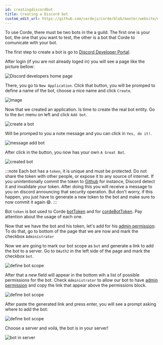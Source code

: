 ```yaml
---
id: creatingdiscordbot
title: Creating a Discord bot
custom_edit_url: https://github.com/cordejs/corde/blob/master/website/docs/Configuration.md
---
```


To use Corde, there must be two bots in the a guild. The first one is your bot, the one that you want to test,
the other is a bot that Corde to comunicate with your bot.

The first step to create a bot is go to [Discord Developer Portal](https://discord.com/login?redirect_to=%2Fdevelopers%2Fapplications).

After login (if you are not already loged in) you will see a page like the picture bellow:

![Discord developers home page](/img/discord_developers_home.png)

There, you go to `New Application`. Click that button, you will be promped to define a name
of the bot, choose a nice name and click `Create`.

<div style={{textAlign: 'center'}}>

![image](/img/bot_name_prompt.png)

</div>

Now that we created an application. Is time to create the real bot entity.
Go to the `Bot` menu on left and click `Add bot`.

![create a bot](/img/create_bot.png)

Will be promped to you a note message and you can click in `Yes, do it!`.

<div style={{textAlign: 'center'}}>

![message add bot](/img/message_add_bot.png)

</div>

After click in the button, you now has your own `A Great Bot`.

![created bot](/img/created_bot.png)

:::note
Each bot has a `token`, it is unique and must be protected. Do not share the token
with other people, or expose it to any source of internet. If you unintentionally
commit the token to [Github](https://github.com/) for instance, Discord detect it and
invalidate your token. After doing this you will receive a message to you on discord announcing
that security operation. But don't worry, if this happen, you just have to generate a new
token to the bot and make sure to now commit it again 😄.
:::

Bot `token` is bot used to Corde [botToken](/docs/configurations#bottesttoken) and
for [cordeBotToken](/docs/configurations#cordetesttoken). Pay attention about the
usage of each one.

Now that we have the bot and his token, let's add for his [admin permission](/docs/permissions#administrator):
To do that, go to bottom of the page that we are now and mark the checkbox `Administrator`

Now we are going to mark our bot scope as `bot` and generate a link to add the bot to a server.
Go to `OAuth2` in the left side of the page and mark the checkbox `bot`.

![define bot scope](/img/define_bot_scope.png)

After that a new field will appear in the bottom wih a list of possible permissions
for the bot. Check `Administrator` to allow our bot to have [admin permission](/docs/permissions#administrator)
and copy the link that appear above the permissions block.

![define bot scope](/img/scope_and_permissions.png)

After paste the generated link and press enter, you will see a prompt asking where to add the bot:

<div style={{textAlign: 'center'}}>

![define bot scope](/img/where_put_bot_prompt.png)

</div>

Choose a server and voilá, the bot is in your server!

<div style={{textAlign: 'center'}}>

![bot in server](/img/bot_in_server.png)

</div>
